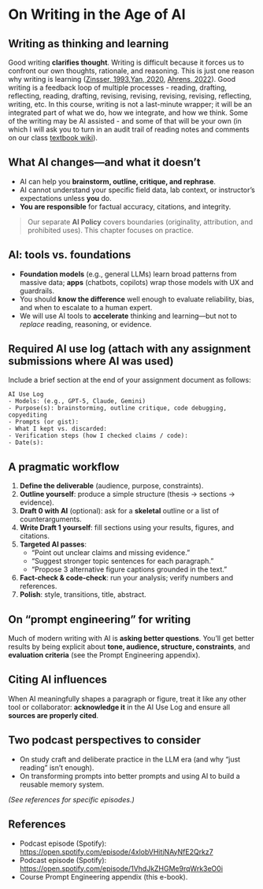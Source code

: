 # On Writing in the Age of AI

## Writing as thinking and learning

Good writing **clarifies thought**. Writing is difficult because it forces us to confront our own thoughts, rationale, and reasoning. This is just one reason why writing is learning ([Zinsser, 1993](https://www.amazon.com/Writing-Learn-William-Zinsser/dp/0062720406),[Yan, 2020](https://eugeneyan.com/writing/reading-note-taking-writing/), [Ahrens, 2022](https://www.amazon.com/How-Take-Smart-Notes-Technique/dp/3982438802/ref=pd_lpo_d_sccl_2/145-4544999-0238419?pd_rd_w=eF10d&content-id=amzn1.sym.4c8c52db-06f8-4e42-8e56-912796f2ea6c&pf_rd_p=4c8c52db-06f8-4e42-8e56-912796f2ea6c&pf_rd_r=FAD6C8DH6E4B0VVSGD1D&pd_rd_wg=ZARKE&pd_rd_r=5596127d-8f67-447e-9ac8-db82ff46caba&pd_rd_i=3982438802&psc=1)). Good writing is a feedback loop of multiple processes - reading, drafting, reflecting, reading, drafting, revising, revising, revising, revising, reflecting, writing, etc. In this course, writing is not a last-minute wrapper; it will be an integrated part of what we do, how we integrate, and how we think. Some of the writing may be AI assisted - and some of that will be your own (in which I will ask you to turn in an audit trail of reading notes and comments on our class [textbook wiki](https://umn-soil-5555-wiki.org)).

## What AI changes—and what it doesn’t

- AI can help you **brainstorm, outline, critique, and rephrase**.  
- AI cannot understand your specific field data, lab context, or instructor’s expectations unless **you** do.  
- **You are responsible** for factual accuracy, citations, and integrity.

> Our separate **AI Policy** covers boundaries (originality, attribution, and prohibited uses). This chapter focuses on practice.

## AI: tools vs. foundations

- **Foundation models** (e.g., general LLMs) learn broad patterns from massive data; **apps** (chatbots, copilots) wrap those models with UX and guardrails.  
- You should **know the difference** well enough to evaluate reliability, bias, and when to escalate to a human expert.
- We will use AI tools to **accelerate** thinking and learning—but not to *replace* reading, reasoning, or evidence.

## Required AI use log (attach with any assignment submissions where AI was used)

Include a brief section at the end of your assignment document as follows:

```
AI Use Log
- Models: (e.g., GPT-5, Claude, Gemini)
- Purpose(s): brainstorming, outline critique, code debugging, copyediting
- Prompts (or gist): 
- What I kept vs. discarded:
- Verification steps (how I checked claims / code):
- Date(s):
```

## A pragmatic workflow

1. **Define the deliverable** (audience, purpose, constraints).  
2. **Outline yourself**: produce a simple structure (thesis → sections → evidence).  
3. **Draft 0 with AI** (optional): ask for a **skeletal** outline or a list of counterarguments.  
4. **Write Draft 1 yourself**: fill sections using your results, figures, and citations.  
5. **Targeted AI passes**:  
   - “Point out unclear claims and missing evidence.”  
   - “Suggest stronger topic sentences for each paragraph.”  
   - “Propose 3 alternative figure captions grounded in the text.”  
6. **Fact-check & code-check**: run your analysis; verify numbers and references.  
7. **Polish**: style, transitions, title, abstract.

## On “prompt engineering” for writing

Much of modern writing with AI is **asking better questions**. You’ll get better results by being explicit about **tone, audience, structure, constraints**, and **evaluation criteria** (see the Prompt Engineering appendix).

## Citing AI influences

When AI meaningfully shapes a paragraph or figure, treat it like any other tool or collaborator: **acknowledge it** in the AI Use Log and ensure all **sources are properly cited**.

## Two podcast perspectives to consider

- On study craft and deliberate practice in the LLM era (and why “just reading” isn’t enough).  
- On transforming prompts into better prompts and using AI to build a reusable memory system.

*(See references for specific episodes.)*

## References

- Podcast episode (Spotify): <https://open.spotify.com/episode/4xlobVHitjNAyNfE2Qrkz7>  
- Podcast episode (Spotify): <https://open.spotify.com/episode/1VhdJkZHGMe9rqWrk3eO0i>
- Course Prompt Engineering appendix (this e-book).
